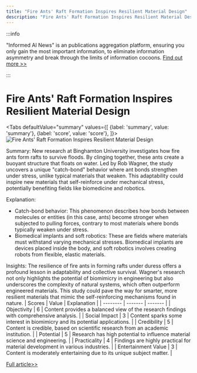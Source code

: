 ```yaml
---
title: "Fire Ants' Raft Formation Inspires Resilient Material Design"
description: "Fire Ants' Raft Formation Inspires Resilient Material Design"
---
```



:::info

"Informed AI News" is an publications aggregation platform, ensuring you only gain the most important information, to eliminate information asymmetry and break through the limits of information cocoons.  [Find out more >>](/)

:::

# Fire Ants' Raft Formation Inspires Resilient Material Design


<Tabs
	defaultValue="summary"
	values={[
	{label: 'summary', value: 'summary'},
	{label: 'score', value: 'score'},
]}>
<TabItem value="summary">
<img
  src="https://image.informedainews.com/2024/06/10/Ar-otG-1717983379-0.jpg"
  alt="Fire Ants' Raft Formation Inspires Resilient Material Design"
/>



Summary:
New research at Binghamton University investigates how fire ants form rafts to survive floods. By clinging together, these ants create a buoyant structure that floats on water. Led by Rob Wagner, the study uncovers a unique "catch-bond" behavior where ant bonds strengthen under stress, unlike typical materials that weaken. This adaptability could inspire new materials that self-reinforce under mechanical stress, potentially benefiting fields like biomedicine and robotics.

Explanation:
- Catch-bond behavior: This phenomenon describes how bonds between molecules or entities (in this case, ants) become stronger when subjected to pulling forces, contrary to most materials where bonds typically weaken under stress.
- Biomedical implants and soft robotics: These are fields where materials must withstand varying mechanical stresses. Biomedical implants are devices placed inside the body, and soft robotics involves creating robots from flexible, elastic materials.

Insights:
The resilience of fire ants in forming rafts under duress offers a profound lesson in adaptability and collective survival. Wagner's research not only highlights the potential of biomimicry in engineering but also underscores the complexity of natural systems, which often outperform engineered materials. This study could pave the way for smarter, more resilient materials that mimic the self-reinforcing mechanisms found in nature.
</TabItem>
<TabItem value="score">
	| Scores     | Value   | Explanation |
	| -------- | ------- | ------- |
	| Objectivity  | 6    | Content provides a balanced view of the research findings with comprehensive analysis.    |
	| Social Impact | 3     | Content sparks some interest in biomimicry and its potential applications.    |
	| Credibility    | 5    | Content is credible, based on scientific research from an academic institution.    |
	| Potential    | 5    | Research has high potential to influence material science and engineering.    |
	| Practicality    | 4    | Findings are highly practical for material development in various industries.    |
	| Entertainment Value    | 3    | Content is moderately entertaining due to its unique subject matter.    |
</TabItem>
</Tabs>

[Full article>>](https://www.cnbeta.com.tw/articles/science/1434111.htm)
